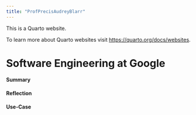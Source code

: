 ```yaml
---
title: "ProfPrecisAudreyBlarr"
---
```


This is a Quarto website.

To learn more about Quarto websites visit <https://quarto.org/docs/websites>.

# Software Engineering at Google
#### Summary
#### Reflection
#### Use-Case
